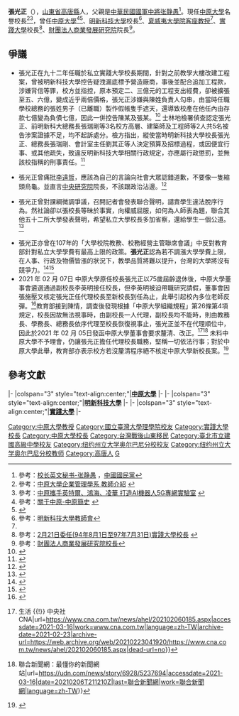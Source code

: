 {{Infobox_officeholder
| name = 張光正
| image name = | width = 
| Sex = 男
| Native place = [[山東省|山東省]][[高唐縣|高唐縣]]  
| now = 
| period = 
| party = 
| date of birth = {{birth year and age|1946|3|10}}
| place of birth = 
| date of death = 
| place of death = 
| spouse = 
| educate = 
* [[臺北市立建國高級中學|臺北市立建國高級中學]] 畢業1958-1964
* [[國立臺灣大學|國立臺灣大學]][[地理學|地理學系]][[氣象組學士|氣象組學士]]      1964-1968
* [[紐約州立大學奧爾巴尼分校|紐約州立大學奧爾巴尼分校]][[大氣科學|大氣科學]][[碩士|碩士]]      1972-1974 
* [[紐約州立大學奧爾巴尼分校|紐約州立大學奧爾巴尼分校]][[大氣科學|大氣科學]][[博士|博士]]      1974-1977
* [[紐約州立大學奧爾巴尼分校|紐約州立大學奧爾巴尼分校]][[企業管理學系|企業管理學系]][[碩士|碩士]]   1977-1979
| past = 
*[[紐約州立大學奧爾巴尼分校|紐約州立大學奧爾巴尼分校]]數統系講師1977/08~1978/06
*[[紐約州議會|紐約州議會]][[預算管理局|預算管理局]]資料處理組組長1979/05~1980/02
*中原大學企業管理學系副教授兼系主任1981/08~1984/07
* 中原大學共同科主任 1980.3.1~1980.7.31 
* 中原大學資管系主任 1987.8.1~1989.7.31
* 中原大學商學院1985.8.1~1991.7.31 
* 中原大學校長 1991.8.1~2000.7.31
* 明新科技大學校長  2002.8.1~2005.1
* 實踐大學校長 2005.8.1~2007.7.31
* 財團法人商業發展研究院院長(2008-2010)
* 中原大學代理校長(2012.8~2013.4)
* 中原大學校長(2013.5.1~2021.2.7 )
* 中原大學代理校長(2021.2.8~2021.3.31 )
* 中原大學企管系講座教授(2013.5~ )
}}
'''張光正'''（{{bd|1946年|3月10日|||Z张}}），[[山東省_(中華民國)|山東省]][[高唐縣|高唐縣]]人，父親是[[中華民國國軍|中華民國國軍]][[中將|中將]][[张静愚|张静愚]]<ref name="hoplite_history">參考：[http://www.hoplite.cn/templates/hpbxj0014.htm 校长英文秘书-张静愚] {{Wayback|url=http://www.hoplite.cn/templates/hpbxj0014.htm |date=20160304202200 }}，[[中國國民黨|中國國民黨]]</ref>。現任[[中原大學|中原大學]]名譽校長<ref>參考：[https://ba.cycu.edu.tw/%E5%B8%AB%E8%B3%87%E4%BB%8B%E7%B4%B9/%E5%BC%B5%E5%85%89%E6%AD%A3/ 中原大學企業管理學系 教師介紹] {{Wayback|url=https://ba.cycu.edu.tw/%E5%B8%AB%E8%B3%87%E4%BB%8B%E7%B4%B9/%E5%BC%B5%E5%85%89%E6%AD%A3/ |date=20210427152650 }}</ref><ref>參考：[https://money.udn.com/money/story/5723/5402764 中原攜手英特爾、鴻海、凌華 打造AI機器人5G專網實驗室] {{Wayback|url=https://money.udn.com/money/story/5723/5402764 |date=20210428223954 }}</ref>，曾任[[中原大學|中原大學]]<ref>參考：[http://140.135.7.20/kn/index.jsp  關于中原-中原簡史] {{webarchive|url=https://web.archive.org/web/20090611182152/http://140.135.7.20/kn/index.jsp |date=2009-06-11 }}</ref><ref>{{cite news|title=張光正任中原大學校長 施顏祥徐重仁任講座教授|url=http://edn.udn.com/article/view.jsp?aid=620865|publisher=經濟日報|date=2013-05-01|accessdate=2014-04-27|archive-url=https://web.archive.org/web/20140427204330/http://edn.udn.com/article/view.jsp?aid=620865|archive-date=2014-04-27|dead-url=yes}}</ref>、[[明新科技大學|明新科技大學]]校長<ref>參考：[http://ta.must.edu.tw/index.php?option=com_content&task=view&id=23&Itemid=45 明新科技大學教師會]{{dead link|date=2018年2月 |bot=InternetArchiveBot |fix-attempted=yes }}</ref>、[[夏威夷大學院|夏威夷大學院]][[客座教授|客座教授]]<ref name="cdri_history"/>、[[實踐大學|實踐大學]]校長<ref>參考：[http://www.usc.edu.tw/uscnews/43/mnews/mnews.htm 2月21日委任(94年8月1日至97年7月31日)實踐大學校長] {{webarchive|url=https://web.archive.org/web/20051130171006/http://www.usc.edu.tw/uscnews/43/mnews/mnews.htm |date=2005-11-30 }}</ref>、[[財團法人商業發展研究院|財團法人商業發展研究院]]院長<ref name="cdri_history">參考：[http://www.cdri.org.tw/c03-history20080721.html 財團法人商業發展研究院校長]{{dead link|date=2018年2月 |bot=InternetArchiveBot |fix-attempted=yes }}</ref>。<br />

== 爭議 ==

* 張光正在九十二年任職於私立實踐大學校長期間，針對之前教學大樓改建工程案，曾被明新科技大學控告疑洩漏底標予營造廠商，事後並配合追加工程款，涉嫌背信等罪，校方並指控，原本預定二、三億元的工程支出經費，卻被擴張至五、六億，變成近乎兩倍價格，張光正涉嫌與陳姓負責人勾串，由當時任職學校總務的張姓男子（已離職）製作假帳隻手遮天，還導致校產在他任內由存款七億變為負債七億，因此一併控告陳某及張某。<ref>{{cite news | author = 胡守得、林慶川、陳儀珊 | url = http://news.ltn.com.tw/news/society/paper/112335 | title = 明新科大告前校長背信 | work = 自由時報 | publisher = 自由時報 | date = 2007-01-20 | accessdate = 2007-01-20 | archive-date = 2020-06-05 | archive-url = https://web.archive.org/web/20200605104553/https://news.ltn.com.tw/news/society/paper/112335 | dead-url = no }}</ref> 士林地檢署偵查認定張光正、前明新科大總務長張瑞剛等3名校方高層、建築師及工程師等2人共5名被告涉案證據不足，均不起訴處分。檢方指出，縱使當時明新科技大學校長張光正、總務長張瑞剛、會計室主任劉其正等人決定預算及招標過程，或因便宜行事、或其他疏失，致違反明新科技大學相關行政規定，亦應屬行政懲罰，並無該校指稱的刑事責任。<ref>{{cite news| author =楊國文| url =http://www.libertytimes.com.tw/2008/new/sep/9/today-so15.htm| title =涉背信等罪 張光正獲不起訴| work =自由電子報| publisher =自由時報| date =2008-09-09| accessdate =2009-06-20| deadurl =yes| archiveurl =https://web.archive.org/web/20090912140605/http://www.libertytimes.com.tw/2008/new/sep/9/today-so15.htm| archivedate =2009-09-12}}</ref>

* 張光正曾痛批[[李遠哲|李遠哲]]，應該為自己的言論向社會大眾認錯道歉，不要像一隻縮頭烏龜。並直言[[中央研究院|中央研究院]]院長，不該跟政治沾邊。<ref>{{cite news | author = 劉涵竹 | url = http://news.tvbs.com.tw/entry/345028 | title = 校長怒吼痛批李遠哲像烏龜 | work = tvbs | publisher = tvbs | date = 2006-11-11 | accessdate = 2006-11-11 | archive-date = 2019-05-21 | archive-url = https://web.archive.org/web/20190521082350/https://news.tvbs.com.tw/entry/345028 | dead-url = no }}</ref>

* 張光正曾對課綱微調爭議，召開記者會發表聯合聲明，譴責學生違法脫序行為。然社論卻以張校長等昧於事實，向權威屈服，如何為人師表為題，聯合其他五十二所大學發表聲明，希望私立大學校長多加省察，還給學生一個公道。<ref>{{Cite news | author = 劉志聰 | url = https://www.peoplenews.tw/news/f2010262-0ae2-4f3a-a68a-cc582e4d1595 | title = 【專文】良心被吞噬的大學校長 | work = 民報 | publisher = 民報 | date = 2015-08-04 | accessdate = 2015-08-04 | archive-date = 2020-10-17 | archive-url = https://web.archive.org/web/20201017075512/https://www.peoplenews.tw/news/f2010262-0ae2-4f3a-a68a-cc582e4d1595 | dead-url = no }}</ref>

* 張光正亦曾在107年的「大學校院教務、校務經營主管聯席會議」中反對教育部針對私立大學學費有最高上限的政策。'''張光正'''認為若不調漲大學學費上限，在人事、行政及物價皆漲的狀況下，教學品質將難以提升，台灣的大學將沒有競爭力。<ref>{{Cite news|url=https://www.chinatimes.com/amp/realtimenews/20171030005045-262301|title=中原大學校長張光正：學費問題不解決就沒有競爭力|author=江岱蓉|date=2017-10-30|publisher=中時新聞網|accessdate=2020-12-10|language=zh-tw}}</ref><ref>{{Cite news|url=https://udn.com/news/story/6928/3869102|title=學費被凍漲14年 中原校長批：褲帶要勒到多緊？|author=馮靖惠|date=2019-06-13|publisher=聯合新聞網|accessdate=2020-12-10|language=zh-tw|archive-date=2019-06-13|archive-url=https://web.archive.org/web/20190613142108/https://udn.com/news/story/6928/3869102|dead-url=no}}</ref>
*2021 年 02 月 07日 中原大學原任校長張光正以75歲屆齡退休後，中原大學董事會遴選通過副校長李英明接任校長，但李英明被迫帶職研究請假，董事會因張施壓又核定張光正任代理校長至新校長到任為止，此舉引起校內多位老師反彈。<ref>{{Cite web|title=中原大學校長退休又代理校長惹議 校方：依法產生 - 生活|url=https://news.ltn.com.tw/news/life/breakingnews/3449391|accessdate=2021-03-16|date=2021-02-25|last=自由時報電子報|work=自由時報電子報|language=zh-TW}}</ref>教育部接到陳情，調查後發現根據「中原大學組織規程」第26條第4項規定，校長因故無法視事時，由副校長一人代理，副校長均不能時，則由教務長、學務長、總務長依序代理至校長恢復視事止，張光正並不在代理順位中，因此於2021 年 02 月 05日發函中原大學董事會要求釐清、改正。<ref>{{Cite web|title=中原大學代理校長不符規定 教部要求改正 {{!}} 生活 {{!}} 中央社 CNA|url=https://www.cna.com.tw/news/ahel/202102060185.aspx|accessdate=2021-03-16|work=www.cna.com.tw|language=zh-TW|archive-date=2021-02-23|archive-url=https://web.archive.org/web/20210223041920/https://www.cna.com.tw/news/ahel/202102060185.aspx|dead-url=no}}</ref><ref>{{Cite web|title=中原大學校長屆退又代理 教育部認定不符內規 {{!}} 聯合新聞網：最懂你的新聞網站|url=https://udn.com/news/story/6928/5237694|accessdate=2021-03-16|date=20210206T211210Z|last=聯合新聞網|work=聯合新聞網|language=zh-TW}}</ref> 未料中原大學不予理會，仍讓張光正擔任代理校長職務，堅稱一切依法行事；對於中原大學此舉，教育部亦表示校方若沒釐清程序絕不核定中原大學新校長案。<ref>{{Cite web|title=打死不退！不甩教育部糾正 中原大學硬是讓屆退老校長回鍋 ｜ 蘋果新聞網 ｜ 蘋果日報|url=https://tw.appledaily.com/life/20210307/L75AANQKJNFURK2GD3EVL7RKLI/|accessdate=2021-03-16|work=蘋果新聞網|language=zh-tw}}</ref>

==參考文獻==
<div class="references-small">
<references />
</div>  

{{start box}}
{{s-edu}}
|-
|colspan="3" style="text-align:center;"|'''[[中原大學|中原大學]]'''
|-
{{s-before|[[尹士豪|尹士豪]]}}
{{s-title|[[中原大學|中原大學]]校長<br><small>第六任|1991年8月1日－2000年7月31日}}
{{s-after|[[熊慎幹|熊慎幹]]}}
{{s-before|[[程萬里|程萬里]]}}
{{s-title|[[中原大學|中原大學]]校長<br><small>第九任|2013年5月1日－2021年3月31日}}
{{s-after|[[李英明|李英明]]}}
|-
|colspan="3" style="text-align:center;"|'''[[明新科技大學|明新科技大學]]'''
|-
{{s-before|[[林世明|林世明]]}}
{{s-title|[[明新科技大學|明新科技大學]]校長<br><small>第四任|2002年8月1日－2005年7月31日}}
{{s-after|代理：[[張哲郎|張哲郎]]<br>代理：[[葉玉莉|葉玉莉]]<br>正任：[[林世明|林世明]]}}
|-
|colspan="3" style="text-align:center;"|'''[[實踐大學|實踐大學]]'''
|-
{{s-before|[[謝孟雄|謝孟雄]]}}
{{s-title|[[實踐大學|實踐大學]]校長<br><small>第七任|2005年8月1日－2009年7月31日}}
{{s-after|[[謝宗興|謝宗興]]}}
{{end box}}
{{authority control}}
{{DEFAULTSORT:Z}}
[[Category:中原大學教授|Category:中原大學教授]]
[[Category:國立臺灣大學理學院校友|Category:國立臺灣大學理學院校友]]
[[Category:實踐大學校長|Category:實踐大學校長]]
[[Category:中原大學校長|Category:中原大學校長]]
[[Category:台灣戰後山東移民|Category:台灣戰後山東移民]]
[[Category:臺北市立建國高級中學校友|Category:臺北市立建國高級中學校友]]
[[Category:纽约州立大学奥尔巴尼分校校友|Category:纽约州立大学奥尔巴尼分校校友]]
[[Category:纽约州立大学奥尔巴尼分校教师|Category:纽约州立大学奥尔巴尼分校教师]]
[[Category:高唐人|Category:高唐人]]
[[Category:张姓|G]]